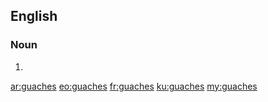 ==English==

===Noun===
{{head|en}}

# {{plural of|guache}}

[[ar:guaches]]
[[eo:guaches]]
[[fr:guaches]]
[[ku:guaches]]
[[my:guaches]]